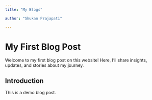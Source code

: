 ```yaml
---
title: "My Blogs"

author: "Shukan Prajapati"

---
```


# My First Blog Post

Welcome to my first blog post on this website! Here, I'll share insights, updates, and stories about my journey.

## Introduction

This is a demo blog post. 

